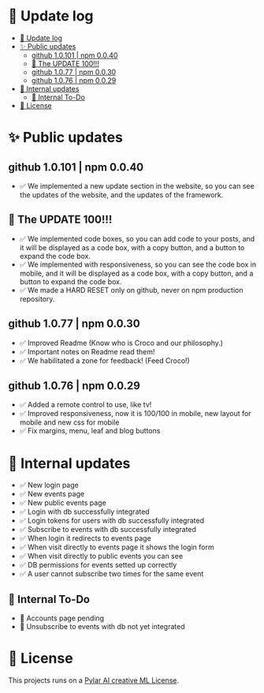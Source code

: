 # 🚀 Update log

- [🚀 Update log](#-update-log)
- [✨ Public updates](#-public-updates)
  - [github 1.0.101 | npm 0.0.40](#github-10101--npm-0040)
  - [🎉 The UPDATE 100!!!](#-the-update-100)
  - [github 1.0.77 | npm 0.0.30](#github-1077--npm-0030)
  - [github 1.0.76 | npm 0.0.29](#github-1076--npm-0029)
- [🚀 Internal updates](#-internal-updates)
  - [🦄 Internal To-Do](#-internal-to-do)
- [📝 License](#-license)

# ✨ Public updates

## github 1.0.101 | npm 0.0.40

- ✅ We implemented a new update section in the website, so you can see the updates of the website, and the updates of the framework.

## 🎉 The UPDATE 100!!!

- ✅ We implemented code boxes, so you can add code to your posts, and it will be displayed as a code box, with a copy button, and a button to expand the code box.
- ✅ We implemented with responsiveness, so you can see the code box in mobile, and it will be displayed as a code box, with a copy button, and a button to expand the code box.
- ✅ We made a HARD RESET only on github, never on npm production repository.

## github 1.0.77 | npm 0.0.30

- ✅ Improved Readme (Know who is Croco and our philosophy.)
- ✅ Important notes on Readme read them!
- ✅ We habilitated a zone for feedback! (Feed Croco!)

## github 1.0.76 | npm 0.0.29

- ✅ Added a remote control to use, like tv!
- ✅ Improved responsiveness, now it is 100/100 in mobile, new layout for mobile and new css for mobile
- ✅ Fix margins, menu, leaf and blog buttons

# 🚀 Internal updates

- ✅ New login page
- ✅ New events page
- ✅ New public events page
- ✅ Login with db successfully integrated
- ✅ Login tokens for users with db successfully integrated
- ✅ Subscribe to events with db successfully integrated
- ✅ When login it redirects to events page
- ✅ When visit directly to events page it shows the login form
- ✅ When visit directly to public events you can see
- ✅ DB permissions for events setted up correctly
- ✅ A user cannot subscribe two times for the same event

## 🦄 Internal To-Do
- 🦄 Accounts page pending
- 🦄 Unsubscribe to events with db not yet integrated

# 📝 License

This projects runs on a [Pylar AI creative ML License](https://huggingface.co/spaces/superdatas/LICENSE).
